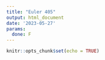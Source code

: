 ```yaml
---
title: "Euler 405"
output: html_document
date: '2023-05-27'
params:
  done: F
---
```


```r
knitr::opts_chunk$set(echo = TRUE)
```

